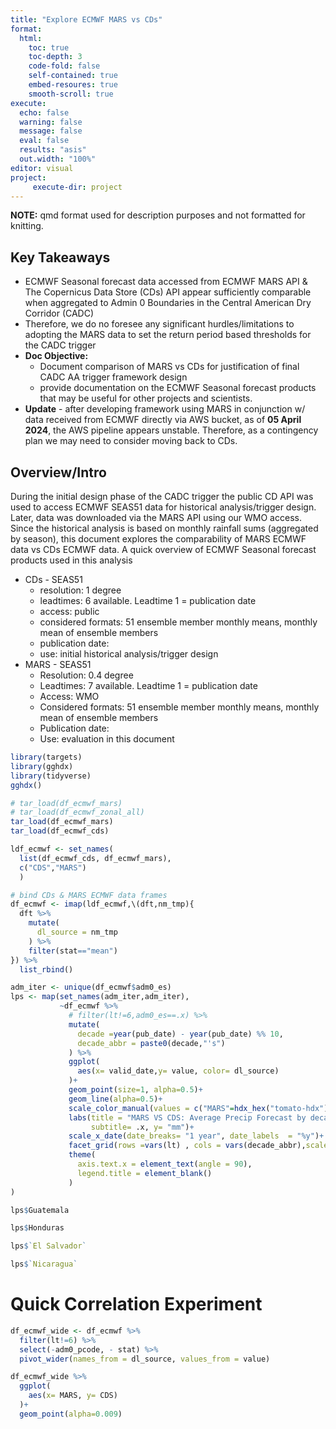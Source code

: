 ```yaml
---
title: "Explore ECMWF MARS vs CDs"
format:
  html:
    toc: true
    toc-depth: 3
    code-fold: false
    self-contained: true
    embed-resoures: true
    smooth-scroll: true
execute:
  echo: false
  warning: false
  message: false
  eval: false
  results: "asis"
  out.width: "100%"
editor: visual
project:
     execute-dir: project
---
```



**NOTE:** qmd format used for description purposes and not formatted for knitting.

## Key Takeaways

-   ECMWF Seasonal forecast data accessed from ECMWF MARS API & The Copernicus Data Store (CDs) API appear sufficiently comparable when aggregated to Admin 0 Boundaries in the Central American Dry Corridor (CADC)
-   Therefore, we do no foresee any significant hurdles/limitations to adopting the MARS data to set the return period based thresholds for the CADC trigger
-   **Doc Objective:**
    -   Document comparison of MARS vs CDs for justification of final CADC AA trigger framework design
    -   provide documentation on the ECMWF Seasonal forecast products that may be useful for other projects and scientists.
- **Update** - after developing framework using MARS in conjunction w/ data received from ECMWF directly via AWS bucket, as of **05 April 2024**, the AWS pipeline appears unstable. Therefore, as a contingency plan we may need to consider moving back to CDs.

## Overview/Intro

During the initial design phase of the CADC trigger the public CD API was used to access ECMWF SEAS51 data for historical analysis/trigger design. Later, data was downloaded via the MARS API using our WMO access. Since the historical analysis is based on monthly rainfall sums (aggregated by season), this document explores the comparability of MARS ECMWF data vs CDs ECMWF data. A quick overview of ECMWF Seasonal forecast products used in this analysis

-   CDs - SEAS51
    -   resolution: 1 degree
    -   leadtimes: 6 available. Leadtime 1 = publication date
    -   access: public
    -   considered formats: 51 ensemble member monthly means, monthly mean of ensemble members
    -   publication date:
    -   use: initial historical analysis/trigger design
    
-   MARS - SEAS51
    -   Resolution: 0.4 degree
    -   Leadtimes: 7 available. Leadtime 1 = publication date
    -   Access: WMO
    -   Considered formats: 51 ensemble member monthly means, monthly mean of ensemble members
    -   Publication date:
    -   Use: evaluation in this document

```r
library(targets)
library(gghdx)
library(tidyverse)
gghdx()

# tar_load(df_ecmwf_mars)
# tar_load(df_ecmwf_zonal_all) 
tar_load(df_ecmwf_mars)
tar_load(df_ecmwf_cds)

ldf_ecmwf <- set_names(
  list(df_ecmwf_cds, df_ecmwf_mars),
  c("CDS","MARS")
  )

# bind CDs & MARS ECMWF data frames
df_ecmwf <- imap(ldf_ecmwf,\(dft,nm_tmp){
  dft %>% 
    mutate(
      dl_source = nm_tmp
    ) %>% 
    filter(stat=="mean")
}) %>% 
  list_rbind()

adm_iter <- unique(df_ecmwf$adm0_es)  
lps <- map(set_names(adm_iter,adm_iter),
           ~df_ecmwf %>% 
             # filter(lt!=6,adm0_es==.x) %>% 
             mutate(
               decade =year(pub_date) - year(pub_date) %% 10,
               decade_abbr = paste0(decade,"'s")
             ) %>% 
             ggplot(
               aes(x= valid_date,y= value, color= dl_source)
             )+
             geom_point(size=1, alpha=0.5)+
             geom_line(alpha=0.5)+
             scale_color_manual(values = c("MARS"=hdx_hex("tomato-hdx"),"CDS"=hdx_hex("sapphire-hdx")))+
             labs(title = "MARS VS CDS: Average Precip Forecast by decade and leadtime",
                  subtitle= .x, y= "mm")+
             scale_x_date(date_breaks= "1 year", date_labels  = "%y")+
             facet_grid(rows =vars(lt) , cols = vars(decade_abbr),scales="free")+
             theme(
               axis.text.x = element_text(angle = 90),
               legend.title = element_blank()
             )
)
```

```r
lps$Guatemala
```

```r
lps$Honduras
```

```r
lps$`El Salvador`
```

```r
lps$`Nicaragua`
```

# Quick Correlation Experiment

```r
df_ecmwf_wide <- df_ecmwf %>% 
  filter(lt!=6) %>% 
  select(-adm0_pcode, - stat) %>% 
  pivot_wider(names_from = dl_source, values_from = value) 

df_ecmwf_wide %>% 
  ggplot(
    aes(x= MARS, y= CDS)
  )+
  geom_point(alpha=0.009)

```

